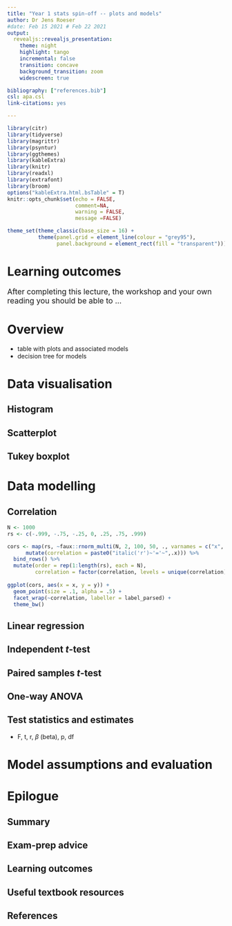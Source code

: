 ```yaml
---
title: "Year 1 stats spin-off -- plots and models"
author: Dr Jens Roeser 
#date: Feb 15 2021 # Feb 22 2021
output: 
  revealjs::revealjs_presentation:
    theme: night
    highlight: tango
    incremental: false
    transition: concave
    background_transition: zoom
    widescreen: true

bibliography: ["references.bib"]
csl: apa.csl
link-citations: yes

---
```


```r
library(citr)
library(tidyverse)
library(magrittr)
library(psyntur)
library(ggthemes)
library(kableExtra)
library(knitr)
library(readxl)
library(extrafont)
library(broom)
options("kableExtra.html.bsTable" = T)
knitr::opts_chunk$set(echo = FALSE,
                      comment=NA, 
                      warning = FALSE,
                      message =FALSE)

theme_set(theme_classic(base_size = 16) +
          theme(panel.grid = element_line(colour = "grey95"),
                panel.background = element_rect(fill = "transparent")))
```


# Learning outcomes 

<div style="font-size:1.25em;">
After completing this lecture, the workshop and your own reading you should be able to ... 
</div>



# Overview

- table with plots and associated models
- decision tree for models


# Data visualisation

## Histogram

## Scatterplot

## Tukey boxplot


# Data modelling 

## Correlation

```r
N <- 1000
rs <- c(-.999, -.75, -.25, 0, .25, .75, .999)

cors <- map(rs, ~faux::rnorm_multi(N, 2, 100, 50, ., varnames = c("x", "y")) %>%
      mutate(correlation = paste0("italic('r')~'='~",.x))) %>%
  bind_rows() %>%
  mutate(order = rep(1:length(rs), each = N),
         correlation = factor(correlation, levels = unique(correlation)[unique(order)], ordered = T))
  
ggplot(cors, aes(x = x, y = y)) +
  geom_point(size = .1, alpha = .5) +
  facet_wrap(~correlation, labeller = label_parsed) +
  theme_bw() 
```


## Linear regression

## Independent *t*-test

## Paired samples *t*-test

## One-way ANOVA

## Test statistics and estimates

- F, t, r, $\beta$ (beta), p, df


# Model assumptions and evaluation








# Epilogue {data-transition="fade-out"}

## Summary {data-transition="fade-in fade-out"}



## Exam-prep advice {data-transition="fade-in fade-out"}



## Learning outcomes {data-transition="fade-in fade-out"}




## Useful textbook resources  {data-transition="fade-in fade-out"}




## References  {data-transition="fade-in fade-out"}

<style>
    .reveal section p {
    display: inline-block;
    font-size: 0.7em;
    line-height: 1.2em;
    vertical-align: top;
    horizontal-align: left;
    margin: 0 0 0 0;
    line-spacing: .5em;
  }
</style>





